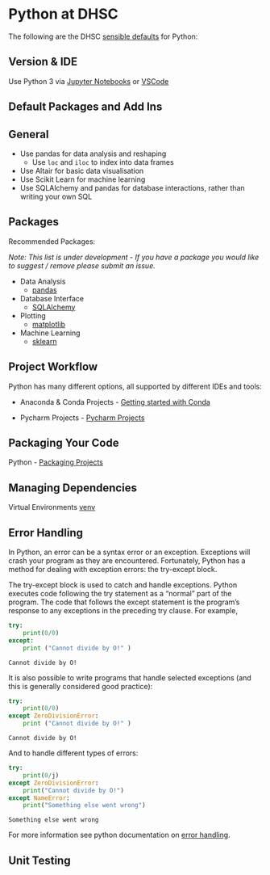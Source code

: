 # Python at DHSC {#py_at_dhsc}
The following are the DHSC [sensible defaults](#sensible_defaults) for Python:

## Version & IDE
Use Python 3 via [Jupyter Notebooks](https://jupyter.org/) or [VSCode](https://code.visualstudio.com/)

## Default Packages and Add Ins 

## General

* Use pandas for data analysis and reshaping
    * Use `loc` and `iloc` to index into data frames
* Use Altair for basic data visualisation
* Use Scikit Learn for machine learning
* Use SQLAlchemy and pandas for database interactions, rather than writing your own SQL

## Packages {#py_default_packages}

Recommended Packages: 

_Note: This list is under development - If you have a package you would like to suggest / remove please submit an issue._

* Data Analysis
    * [pandas](https://pandas.pydata.org/)
* Database Interface
    * [SQLAlchemy](https://www.sqlalchemy.org/)
* Plotting
    * [matplotlib](https://matplotlib.org/)
* Machine Learning
    * [sklearn](https://scikit-learn.org)

## Project Workflow {#py_projects}

Python has many different options, all supported by different IDEs and tools:

* Anaconda & Conda Projects - [Getting started with Conda](https://docs.conda.io/projects/conda/en/latest/user-guide/getting-started.html)

* Pycharm Projects - [Pycharm Projects](https://www.jetbrains.com/help/pycharm/project.html)

## Packaging Your Code {#py_packages}

Python - [Packaging Projects](https://packaging.python.org/tutorials/packaging-projects/)

## Managing Dependencies {#py_dependencies}

Virtual Environments [venv](https://docs.python.org/3/library/venv.html)

## Error Handling {#py_errorhandling}

In Python, an error can be a syntax error or an exception. Exceptions will crash your program as they are encountered. Fortunately, Python has a method for dealing with exception errors: the try-except block.  

The try-except block is used to catch and handle exceptions. Python executes code following the try statement as a “normal” part of the program.
The code that follows the except statement is the program’s response to any exceptions in the preceding try clause.  For example, 

```python
try: 
    print(0/0)
except:
    print ("Cannot divide by O!" ) 
```
```
Cannot divide by O! 
```

It is also possible to write programs that handle selected exceptions (and this is generally considered good practice):

```python
try:
    print(0/0) 
except ZeroDivisionError: 
    print ("Cannot divide by O!" ) 
```
```
Cannot divide by O! 
```

And to handle different types of errors:
```python
try:
    print(0/j) 
except ZeroDivisionError: 
    print("Cannot divide by O!") 
except NameError: 
    print("Something else went wrong") 
```
```
Something else went wrong 
```

For more information see python documentation on [error handling](https://docs.python.org/3/tutorial/errors.html). 

## Unit Testing {#py_tests}
